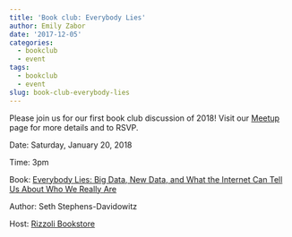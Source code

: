 ```yaml
---
title: 'Book club: Everybody Lies'
author: Emily Zabor
date: '2017-12-05'
categories:
  - bookclub
  - event
tags:
  - bookclub
  - event
slug: book-club-everybody-lies
---
```


Please join us for our first book club discussion of 2018! Visit our [Meetup](https://www.meetup.com/rladies-newyork/events/245465157/) page for more details and to RSVP.

Date: Saturday, January 20, 2018

Time: 3pm

Book: [Everybody Lies: Big Data, New Data, and What the Internet Can Tell Us About Who We Really Are](https://www.rizzolibookstore.com/everybody-lies-big-data-new-data-and-what-internet-can-tell-us-about-who-we-really-are-0)

Author: Seth Stephens-Davidowitz

Host: [Rizzoli Bookstore](https://www.rizzolibookstore.com/)

